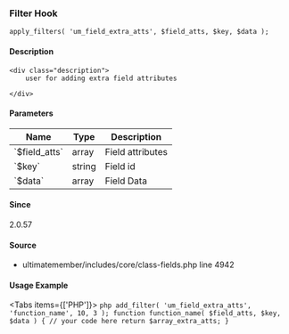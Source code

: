 
<UMBreadCrumb type="filter"/>

### Filter Hook    
    
```
apply_filters( 'um_field_extra_atts', $field_atts, $key, $data );
```

#### Description
    <div class="description">
        user for adding extra field attributes
 
    </div>

#### Parameters
            
<table className="table-auto mt-2 border dark:border-gray-500 p-5 text-sm text-left">
<thead>
<tr>
<th  className="px-3">Name</th>
<th  className="px-3">Type</th>
<th  className="px-3">Description</th>
</tr>
</thead>
<tbody>
               <tr >
               <td className="px-3 py-2">`$field_atts`</td>
               <td className="px-3 py-2">array</td>
               <td className="px-3 py-2 text-sm">Field attributes</td>
               </tr>
               <tr >
               <td className="px-3 py-2">`$key`</td>
               <td className="px-3 py-2">string</td>
               <td className="px-3 py-2 text-sm">Field id</td>
               </tr>
               <tr >
               <td className="px-3 py-2">`$data`</td>
               <td className="px-3 py-2">array</td>
               <td className="px-3 py-2 text-sm">Field Data</td>
               </tr>
</tbody>
</table>

#### Since
<div class="description">
2.0.57
</div>

#### Source
  - <Link href="https://github.com/ultimatemember/ultimatemember/tree/2.5.0/includes/core/class-fields.php#L4942">ultimatemember/includes/core/class-fields.php</Link> <Link href="https://github.com/ultimatemember/ultimatemember/tree/2.5.0/includes/core/class-fields.php#L4942">line 4942</Link>



#### Usage Example

<Tabs items={['PHP']}>
    <Tab>
    ```php
    add_filter( 'um_field_extra_atts', 'function_name', 10, 3 );
 function function_name( $field_atts, $key, $data ) {
     // your code here
     return $array_extra_atts;
 }
    ```
    </Tab>
</Tabs>